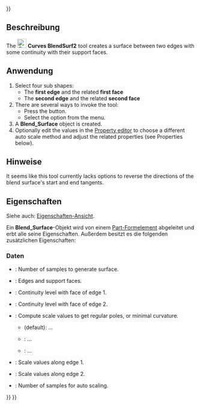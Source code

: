<languages/>
{{UnfinishedDocu{{#translation:}}}}

<div lang="en" dir="ltr" class="mw-content-ltr">
{{Docnav
|[[Curves_MultiLoft|MultiLoft]]
|[[Curves_BlendSolid|BlendSolid]]
|[[Curves_Workbench|Curves]]
|IconL=Curves_MultiLoft.svg
|IconR=Curves_BlendSolid.svg
|IconC=Curves_workbench_icon.svg
}}
</div>

<div lang="en" dir="ltr" class="mw-content-ltr">
{{GuiCommand
|Name=Curves BlendSurf2
|MenuLocation=Surfaces → BlendSurface
|Workbenches=[[Curves_Workbench|Curves]]
}}
</div>

<span id="Description"></span>
==Beschreibung==

<div lang="en" dir="ltr" class="mw-content-ltr">
The [[Image:Curves_BlendSurf2.svg|24px]] '''Curves BlendSurf2''' tool creates a surface between two edges with some continuity with their support faces.
</div>

<span id="Usage"></span>
==Anwendung==

<div lang="en" dir="ltr" class="mw-content-ltr">
# Select four sub shapes:
#* The '''first edge''' and the related '''first face'''
#* The '''second edge''' and the related '''second face'''
# There are several ways to invoke the tool:
#* Press the {{Button|[[Image:Curves_BlendSurf2.svg|16px]] [[Curves_BlendSurf2|BlendSurface]]}} button.
#* Select the {{MenuCommand|Surfaces → [[Image:Curves_BlendSurf2.svg|16px]] BlendSurface}} option from the menu.
# A '''Blend_Surface''' object is created.
# Optionally edit the values in the [[Property_editor|Property editor]] to choose a different auto scale method and adjust the related properties (see Properties below).
</div>

<span id="Notes"></span>
==Hinweise==

<div lang="en" dir="ltr" class="mw-content-ltr">
It seems like this tool currently lacks options to reverse the directions of the blend surface's start and end tangents.
</div>

<span id="Properties"></span>
==Eigenschaften==

Siehe auch: [[Property_View/de|Eigenschaften-Ansicht]].

Ein '''Blend_Surface'''-Objekt wird von einem [[Part_Feature/de|Part-Formelement]] abgeleitet und erbt alle seine Eigenschaften. Außerdem besitzt es die folgenden zusätzlichen Eigenschaften:

<span id="Data"></span>
===Daten===

{{TitleProperty|Basis}}

<div lang="en" dir="ltr" class="mw-content-ltr">
* {{PropertyData|Samples|Integer}}: Number of samples to generate surface.
* {{PropertyData|Sources|LinkSubList}}: Edges and support faces.
</div>

{{TitleProperty|Continuity}}

<div lang="en" dir="ltr" class="mw-content-ltr">
* {{PropertyData|Continuity1|Integer}}: Continuity level with face of edge 1.
* {{PropertyData|Continuity2|Integer}}: Continuity level with face of edge 2.
</div>

{{TitleProperty|Scale}}

<div lang="en" dir="ltr" class="mw-content-ltr">
* {{PropertyData|Auto Scale|Enumeration}}: Compute scale values to get regular poles, or minimal curvature.
** {{Value|RegularPoles}} (default): ...
** {{Value|MinimizeCurvature}}: ...
** {{Value|Manual}}: ...
* {{PropertyData|Scale1|FloatList}}: Scale values along edge 1.
* {{PropertyData|Scale2|FloatList}}: Scale values along edge 2.
* {{PropertyData|Scale Samples|Integer}}: Number of samples for auto scaling.
</div>


<div lang="en" dir="ltr" class="mw-content-ltr">
{{Docnav
|[[Curves_MultiLoft|MultiLoft]]
|[[Curves_BlendSolid|BlendSolid]]
|[[Curves_Workbench|Curves]]
|IconL=Curves_MultiLoft.svg
|IconR=Curves_BlendSolid.svg
|IconC=Curves_workbench_icon.svg
}}
</div>

{{Curves Tools navi{{#translation:}}}}
{{Userdocnavi{{#translation:}}}}